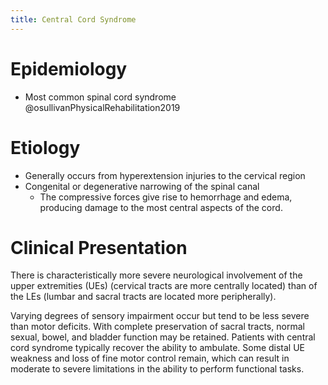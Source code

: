 ```yaml
---
title: Central Cord Syndrome
---
```


# Epidemiology

- Most common spinal cord syndrome @osullivanPhysicalRehabilitation2019

# Etiology

- Generally occurs from hyperextension injuries to the cervical region
- Congenital or degenerative narrowing of the spinal canal
    - The compressive forces give rise to hemorrhage and edema, producing damage to the most central aspects of the cord. 
    
# Clinical Presentation

There is characteristically more severe neurological involvement of the upper extremities (UEs) (cervical tracts are more centrally located) than of the LEs (lumbar and sacral tracts are located more peripherally).

Varying degrees of sensory impairment occur but tend to be less severe than motor deficits. With complete preservation of sacral tracts, normal sexual, bowel, and bladder function may be retained. Patients with central cord syndrome typically recover the ability to ambulate. Some distal UE weakness and loss of fine motor control remain, which can result in moderate to severe limitations in the ability to perform functional tasks.
